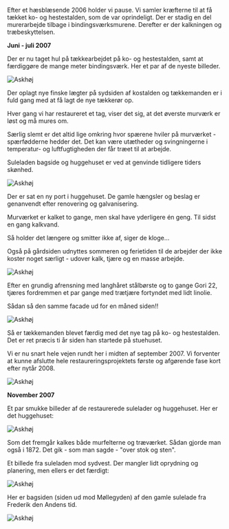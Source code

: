 Efter et hæsblæsende 2006 holder vi pause. Vi samler kræfterne til at få tækket ko- og hestestalden, som de var oprindeligt. Der er stadig en del murerarbejde tilbage i bindingsværksmurene. Derefter er der kalkningen og træbeskyttelsen.

**Juni - juli 2007**

Der er nu taget hul på tækkearbejdet på ko- og hestestalden, samt at færdiggøre de mange meter bindingsværk. Her et par af de nyeste billeder.

![Askhøj](/images/dagbog/IMG_0453.jpeg)

Der oplagt nye finske lægter på sydsiden af kostalden og tækkemanden er i fuld gang med at få lagt de nye tækkerør op.

Hver gang vi har restaureret et tag, viser det sig, at det øverste murværk er løst og må mures om.

Særlig slemt er det altid lige omkring hvor spærene hviler på murværket - spærfødderne hedder det. Det kan være utætheder og svingningerne i temperatur- og luftfugtigheden der får træet til at arbejde.

Suleladen bagside og huggehuset er ved at genvinde tidligere tiders skønhed.

![Askhøj](/images/dagbog/IMG_0489.jpeg)

Der er sat en ny port i huggehuset. De gamle hængsler og beslag er genanvendt efter renovering og galvanisering.

Murværket er kalket to gange, men skal have yderligere én geng. Til sidst en gang kalkvand.

Så holder det længere og smitter ikke af, siger de kloge...

Også på gårdsiden udnyttes sommeren og ferietiden til de arbejder der ikke koster noget særligt - udover kalk, tjære og en masse arbejde.

![Askhøj](/images/dagbog/IMG_0487.jpeg)

Efter en grundig afrensning med langhåret stålbørste og to gange Gori 22, tjæres fordremmen et par gange med trætjære fortyndet med lidt linolie.

Sådan så den samme facade ud for en måned siden!!

![Askhøj](/images/dagbog/IMG_0371.jpeg)

Så er tækkemanden blevet færdig med det nye tag på ko- og hestestalden. Det er ret præcis ti år siden han startede på stuehuset.

Vi er nu snart hele vejen rundt her i midten af september 2007. Vi forventer at kunne afslutte hele restaureringsprojektets første og afgørende fase kort efter nytår 2008.

![Askhøj](/images/dagbog/IMG_0548.jpeg)

**November 2007**

Et par smukke billeder af de restaurerede sulelader og huggehuset. Her er det huggehuset:

![Askhøj](/images/dagbog/IMG_0560.jpeg)

Som det fremgår kalkes både murfelterne og træværket. Sådan gjorde man også i 1872. Det gik - som man sagde - "over stok og sten".

Et billede fra suleladen mod sydvest. Der mangler lidt oprydning og planering, men ellers er det færdigt:

![Askhøj](/images/dagbog/IMG_0565.jpeg)

Her er bagsiden (siden ud mod Møllegyden) af den gamle sulelade fra Frederik den Andens tid.

![Askhøj](/images/dagbog/IMG_0567.jpeg)
